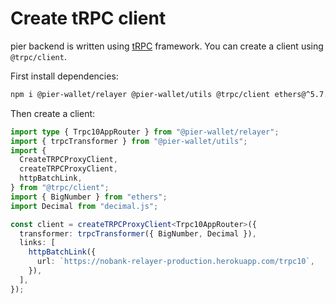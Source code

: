 # Create tRPC client

pier backend is written using [tRPC](https://trpc.io) framework. You can create a client using `@trpc/client`.

First install dependencies:

```sh npm2yarn copy
npm i @pier-wallet/relayer @pier-wallet/utils @trpc/client ethers@^5.7.2 decimal.js
```

Then create a client:

```ts
import type { Trpc10AppRouter } from "@pier-wallet/relayer";
import { trpcTransformer } from "@pier-wallet/utils";
import {
  CreateTRPCProxyClient,
  createTRPCProxyClient,
  httpBatchLink,
} from "@trpc/client";
import { BigNumber } from "ethers";
import Decimal from "decimal.js";

const client = createTRPCProxyClient<Trpc10AppRouter>({
  transformer: trpcTransformer({ BigNumber, Decimal }),
  links: [
    httpBatchLink({
      url: `https://nobank-relayer-production.herokuapp.com/trpc10`,
    }),
  ],
});
```
